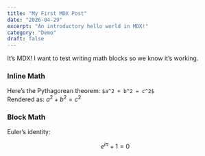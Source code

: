 ```yaml
---
title: "My First MDX Post"
date: "2026-04-29"
excerpt: "An introductory hello world in MDX!"
category: "Demo"
draft: false
---
```


It’s MDX! I want to test writing math blocks so we know it’s working.

### Inline Math
Here’s the Pythagorean theorem: `$a^2 + b^2 = c^2$`  
Rendered as: $a^2 + b^2 = c^2$

### Block Math
Euler’s identity:  

$$
e^{i\pi} + 1 = 0
$$